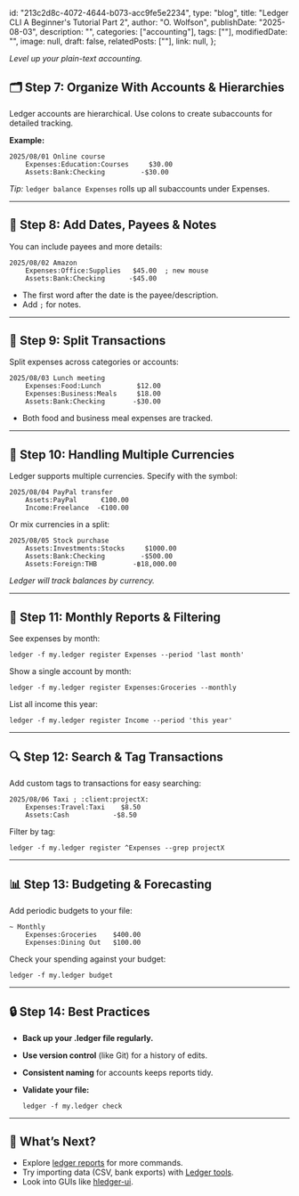   id: "213c2d8c-4072-4644-b073-acc9fe5e2234",
  type: "blog",
  title: "Ledger CLI A Beginner's Tutorial Part 2",
  author: "O. Wolfson",
  publishDate: "2025-08-03",
  description: "",
  categories: ["accounting"],
  tags: [""],
  modifiedDate: "",
  image: null,
  draft: false,
  relatedPosts: [""],
  link: null,
};

*Level up your plain-text accounting.*

## 🗂️ Step 7: Organize With Accounts & Hierarchies

Ledger accounts are hierarchical. Use colons to create subaccounts for detailed tracking.

**Example:**

```
2025/08/01 Online course
    Expenses:Education:Courses     $30.00
    Assets:Bank:Checking         -$30.00
```

*Tip:* `ledger balance Expenses` rolls up all subaccounts under Expenses.

---

## 📅 Step 8: Add Dates, Payees & Notes

You can include payees and more details:

```
2025/08/02 Amazon
    Expenses:Office:Supplies   $45.00  ; new mouse
    Assets:Bank:Checking      -$45.00
```

* The first word after the date is the payee/description.
* Add `;` for notes.

---

## 🔄 Step 9: Split Transactions

Split expenses across categories or accounts:

```
2025/08/03 Lunch meeting
    Expenses:Food:Lunch         $12.00
    Expenses:Business:Meals     $18.00
    Assets:Bank:Checking       -$30.00
```

* Both food and business meal expenses are tracked.

---

## 💱 Step 10: Handling Multiple Currencies

Ledger supports multiple currencies. Specify with the symbol:

```
2025/08/04 PayPal transfer
    Assets:PayPal      €100.00
    Income:Freelance  -€100.00
```

Or mix currencies in a split:

```
2025/08/05 Stock purchase
    Assets:Investments:Stocks     $1000.00
    Assets:Bank:Checking         -$500.00
    Assets:Foreign:THB         -฿18,000.00
```

*Ledger will track balances by currency.*

---

## 📄 Step 11: Monthly Reports & Filtering

See expenses by month:

```
ledger -f my.ledger register Expenses --period 'last month'
```

Show a single account by month:

```
ledger -f my.ledger register Expenses:Groceries --monthly
```

List all income this year:

```
ledger -f my.ledger register Income --period 'this year'
```

---

## 🔍 Step 12: Search & Tag Transactions

Add custom tags to transactions for easy searching:

```
2025/08/06 Taxi ; :client:projectX:
    Expenses:Travel:Taxi    $8.50
    Assets:Cash           -$8.50
```

Filter by tag:

```
ledger -f my.ledger register ^Expenses --grep projectX
```

---

## 📊 Step 13: Budgeting & Forecasting

Add periodic budgets to your file:

```
~ Monthly
    Expenses:Groceries    $400.00
    Expenses:Dining Out   $100.00
```

Check your spending against your budget:

```
ledger -f my.ledger budget
```

---

## 🔒 Step 14: Best Practices

* **Back up your .ledger file regularly.**
* **Use version control** (like Git) for a history of edits.
* **Consistent naming** for accounts keeps reports tidy.
* **Validate your file:**

  ```
  ledger -f my.ledger check
  ```

---

## 🏁 What’s Next?

* Explore [ledger reports](https://www.ledger-cli.org/3.0/doc/ledger3.html#Reports) for more commands.
* Try importing data (CSV, bank exports) with [Ledger tools](https://github.com/ledger/awesome-ledger#csv-bank-import).
* Look into GUIs like [hledger-ui](https://hledger.org/hledger-ui.html).

